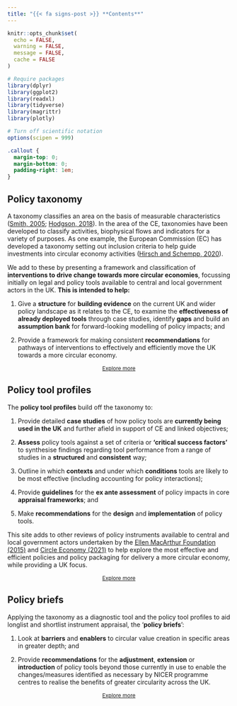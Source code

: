 ```yaml
---
title: "{{< fa signs-post >}} **Contents**"
---
```


```r
knitr::opts_chunk$set(
  echo = FALSE,
  warning = FALSE,
  message = FALSE,
  cache = FALSE
)

# Require packages
library(dplyr)
library(ggplot2)
library(readxl)
library(tidyverse)
library(magrittr)
library(plotly)

# Turn off scientific notation
options(scipen = 999)
```

```css
.callout {
  margin-top: 0;
  margin-bottom: 0;
  padding-right: 1em;
}

```

::: {.callout-note collapse="false" icon="false"}
## Policy taxonomy

A taxonomy classifies an area on the basis of measurable characteristics ([Smith, 2005](https://onlinelibrary.wiley.com/doi/10.1111/j.1541-0072.2002.tb02153.x); [Hodgson, 2018](https://www.cambridge.org/core/journals/journal-of-institutional-economics/article/taxonomic-definitions-in-social-science-with-firms-markets-and-institutions-as-case-studies/6372514DD31945C1F489FAC0D0FE49C8)). In the area of the CE, taxonomies have been developed to classify activities, biophysical flows and indicators for a variety of purposes. As one example, the European Commission (EC) has developed a taxonomy setting out inclusion criteria to help guide investments into circular economy activities ([Hirsch and Schempp, 2020](https://circulareconomy.europa.eu/platform/sites/default/files/categorisation_system_for_the_ce.pdf)).

We add to these by presenting a framework and classification of **interventions to drive change towards more circular economies**, focussing initially on legal and policy tools available to central and local government actors in the UK. **This is intended to help:**

1.  Give a **structure** for **building evidence** on the current UK and wider policy landscape as it relates to the CE, to examine the **effectiveness of already deployed tools** through case studies, identify **gaps** and build an **assumption bank** for forward-looking modelling of policy impacts; and

2.  Provide a framework for making consistent **recommendations** for pathways of interventions to effectively and efficiently move the UK towards a more circular economy.

<center>[Explore more](actors.qmd){.btn .btn-outline-primary .btn role="button" data-toggle="tooltip" title="Actors" style="font-size: 12px"}</center>
:::

::: {.callout-warning collapse="true" icon="false"}
## Policy tool profiles

The **policy tool profiles** build off the taxonomy to:

1.  Provide detailed **case studies** of how policy tools are **currently being used in the UK** and further afield in support of CE and linked objectives;

2.  **Assess** policy tools against a set of criteria or **'critical success factors'** to synthesise findings regarding tool performance from a range of studies in a **structured** and **consistent** way;

3.  Outline in which **contexts** and under which **conditions** tools are likely to be most effective (including accounting for policy interactions);

4.  Provide **guidelines** for the **ex ante assessment** of policy impacts in core **appraisal frameworks**; and

5.  Make **recommendations** for the **design** and **implementation** of policy tools.

This site adds to other reviews of policy instruments available to central and local government actors undertaken by the [Ellen MacArthur Foundation (2015)](https://ellenmacarthurfoundation.org/a-toolkit-for-policymakers) and [Circle Economy (2021)](https://assets.website-files.com/5d26d80e8836af2d12ed1269/600827c817e477f84617d9b4_20210120%20-%20frameworks%20-%20national%20policy%20-%20A4.pdf) to help explore the most effective and efficient policies and policy packaging for delivery a more circular economy, while providing a UK focus.

<center>[Explore more](assessment-criteria.qmd){.btn .btn-outline-primary .btn role="button" data-toggle="tooltip" title="Assessment criteria" style="font-size: 12px"}</center>
:::

::: {.callout-tip collapse="true" icon="false"}
## Policy briefs

Applying the taxonomy as a diagnostic tool and the policy tool profiles to aid longlist and shortlist instrument appraisal, the '**policy briefs**':

1.  Look at **barriers** and **enablers** to circular value creation in specific areas in greater depth; and

2.  Provide **recommendations** for the **adjustment**, **extension** or **introduction** of policy tools beyond those currently in use to enable the changes/measures identified as necessary by NICER programme centres to realise the benefits of greater circularity across the UK.

<center>[Explore more](case-reuse-repair.qmd){.btn .btn-outline-primary .btn role="button" data-toggle="tooltip" title="Reuse and repair" style="font-size: 12px"}</center>
:::
